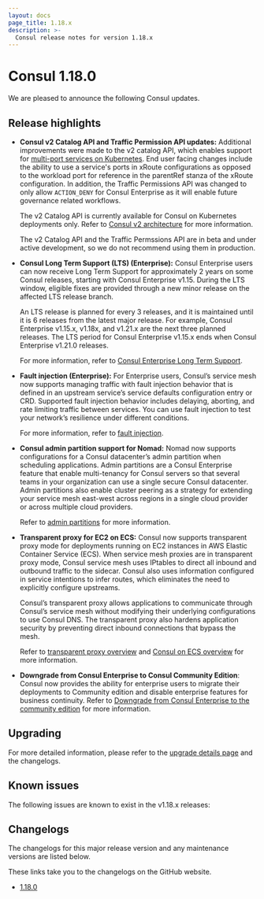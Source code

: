 ```yaml
---
layout: docs
page_title: 1.18.x
description: >-
  Consul release notes for version 1.18.x
---
```


# Consul 1.18.0

We are pleased to announce the following Consul updates.

## Release highlights

- **Consul v2 Catalog API and Traffic Permission API updates:** Additional improvements were made to the v2 catalog API, which enables support for [multi-port services on Kubernetes](/consul/docs/k8s/multiport). End user facing changes include the ability to use a service's ports in xRoute configurations as opposed to the workload port for reference in the parentRef stanza of the xRoute configuration. In addition, the Traffic Permissions API was changed to only allow `ACTION_DENY` for Consul Enterprise as it will enable future governance related workflows. 

  The v2 Catalog API is currently available for Consul on Kubernetes deployments only. Refer to [Consul v2 architecture](/consul/docs/architecture/v2) for more information.

  <Note> The v2 Catalog API and the Traffic Permssions API are in beta and under active development, so we do not recommend using them in production. </Note>

- **Consul Long Term Support (LTS) (Enterprise):** Consul Enterprise users can now receive Long Term Support for approximately 2 years on some Consul releases, starting with Consul Enterprise v1.15. During the LTS window, eligible fixes are provided through a new minor release on the affected LTS release branch.

  An LTS release is planned for every 3 releases, and it is maintained until it is 6 releases from the latest major release. For example, Consul Enterprise v1.15.x, v1.18x, and v1.21.x are the next three planned releases. The LTS period for Consul Enterprise v1.15.x ends when Consul Enterprise v1.21.0 releases.

  For more information, refer to [Consul Enterprise Long Term Support](/consul/docs/enterprise/long-term-support).

- **Fault injection (Enterprise):** For Enterprise users, Consul’s service mesh now supports managing traffic with fault injection behavior that is defined in an upstream service’s service defaults configuration entry or CRD. Supported fault injection behavior includes delaying, aborting, and rate limiting traffic between services. You can use fault injection to test your network’s resilience under different conditions.

  For more information, refer to [fault injection](/consul/docs/manage-traffic/fault-injection).

- **Consul admin partition support for Nomad:** Nomad now supports configurations for a Consul datacenter’s admin partition when scheduling applications. Admin partitions are a Consul Enterprise feature that enable multi-tenancy for Consul servers so that several teams in your organization can use a single secure Consul datacenter. Admin partitions also enable cluster peering as a strategy for extending your service mesh east-west across regions in a single cloud provider or across multiple cloud providers.

  Refer to [admin partitions](/consul/docs/enterprise/admin-partitions) for more information.

- **Transparent proxy for EC2 on ECS:**  Consul now supports transparent proxy mode for deployments running on EC2 instances in AWS Elastic Container Service (ECS). When service mesh proxies are in transparent proxy mode, Consul service mesh uses IPtables to direct all inbound and outbound traffic to the sidecar. Consul also uses information configured in service intentions to infer routes, which eliminates the need to explicitly configure upstreams.

  Consul’s transparent proxy allows applications to communicate through Consul’s service mesh without modifying their underlying configurations to use Consul DNS. The transparent proxy also hardens application security by preventing direct inbound connections that bypass the mesh.

  Refer to [transparent proxy overview](/consul/docs/k8s/connect/transparent-proxy) and [Consul on ECS overview](/consul/docs/ecs) for more information.

- **Downgrade from Consul Enterprise to Consul Community Edition**: Consul now provides the ability for enterprise users to migrate their deployments to Community edition and disable enterprise features for business continuity. Refer to [Downgrade from Consul Enterprise to the community edition](/consul/docs/v1.18.x/enterprise/ent-to-ce-downgrades) for more information. 

## Upgrading

For more detailed information, please refer to the [upgrade details page](/consul/docs/upgrading/upgrade-specific) and the changelogs.

## Known issues

The following issues are known to exist in the v1.18.x releases:

## Changelogs

The changelogs for this major release version and any maintenance versions are listed below.

<Note> These links take you to the changelogs on the GitHub website. </Note>

- [1.18.0](https://github.com/hashicorp/consul/releases/tag/v1.18.0)
